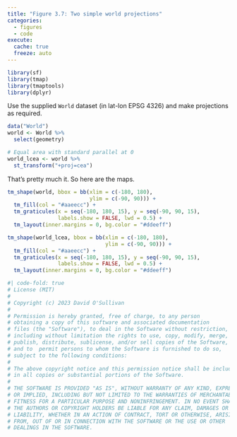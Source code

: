 ```yaml
---
title: "Figure 3.7: Two simple world projections"
categories: 
  - figures
  - code
execute: 
  cache: true
  freeze: auto
---
```


```r
library(sf)
library(tmap)
library(tmaptools)
library(dplyr)
```

Use the supplied `World` dataset (in lat-lon EPSG 4326) and make projections as required.

```r
data("World") 
world <- World %>%
  select(geometry)

# Equal area with standard parallel at 0
world_lcea <- world %>%
  st_transform("+proj=cea")
```

That's pretty much it. So here are the maps.

```r
tm_shape(world, bbox = bb(xlim = c(-180, 180),
                          ylim = c(-90, 90))) +
  tm_fill(col = "#aaeecc") +
  tm_graticules(x = seq(-180, 180, 15), y = seq(-90, 90, 15),
                labels.show = FALSE, lwd = 0.5) +
  tm_layout(inner.margins = 0, bg.color = "#ddeeff")

tm_shape(world_lcea, bbox = bb(xlim = c(-180, 180),
                               ylim = c(-90, 90))) +
  tm_fill(col = "#aaeecc") +
  tm_graticules(x = seq(-180, 180, 15), y = seq(-90, 90, 15),
                labels.show = FALSE, lwd = 0.5) +
  tm_layout(inner.margins = 0, bg.color = "#ddeeff")
```

```r
#| code-fold: true
# License (MIT)
#
# Copyright (c) 2023 David O'Sullivan
#
# Permission is hereby granted, free of charge, to any person
# obtaining a copy of this software and associated documentation
# files (the "Software"), to deal in the Software without restriction,
# including without limitation the rights to use, copy, modify, merge,
# publish, distribute, sublicense, and/or sell copies of the Software,
# and to  permit persons to whom the Software is furnished to do so,
# subject to the following conditions:
#
# The above copyright notice and this permission notice shall be included
# in all copies or substantial portions of the Software.
#
# THE SOFTWARE IS PROVIDED "AS IS", WITHOUT WARRANTY OF ANY KIND, EXPRESS
# OR IMPLIED, INCLUDING BUT NOT LIMITED TO THE WARRANTIES OF MERCHANTABILITY,
# FITNESS FOR A PARTICULAR PURPOSE AND NONINFRINGEMENT. IN NO EVENT SHALL
# THE AUTHORS OR COPYRIGHT HOLDERS BE LIABLE FOR ANY CLAIM, DAMAGES OR OTHER
# LIABILITY, WHETHER IN AN ACTION OF CONTRACT, TORT OR OTHERWISE, ARISING
# FROM, OUT OF OR IN CONNECTION WITH THE SOFTWARE OR THE USE OR OTHER
# DEALINGS IN THE SOFTWARE.
```